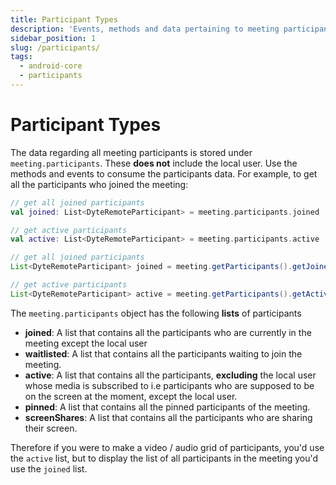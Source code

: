 ```yaml
---
title: Participant Types
description: 'Events, methods and data pertaining to meeting participants.'
sidebar_position: 1
slug: /participants/
tags:
  - android-core
  - participants
---
```


# Participant Types

The data regarding all meeting participants is stored under `meeting.participants`. These **does not** include the local user. Use the methods and events to consume the participants data. For example, to get all the participants who joined the meeting:

<Tabs groupId="android-core-participants">
  <TabItem value="kotlin" label="Kotlin" default>

```kotlin
// get all joined participants
val joined: List<DyteRemoteParticipant> = meeting.participants.joined

// get active participants
val active: List<DyteRemoteParticipant> = meeting.participants.active
```

  </TabItem>

  <TabItem value="java" label="Java" default>

```java
// get all joined participants
List<DyteRemoteParticipant> joined = meeting.getParticipants().getJoined();

// get active participants
List<DyteRemoteParticipant> active = meeting.getParticipants().getActive();
```

  </TabItem>
</Tabs>

The `meeting.participants` object has the following **lists** of participants

- **joined**: A list that contains all the participants who are currently in the meeting
  except the local user
- **waitlisted**: A list that contains all the participants waiting to join the
  meeting.
- **active**: A list that contains all the participants, **excluding** the local user whose media is subscribed to i.e participants who are supposed to be on the screen at the moment, except the local user.
- **pinned**: A list that contains all the pinned participants of the meeting.
- **screenShares**: A list that contains all the participants who are sharing their screen.

Therefore if you were to make a video / audio grid of participants, you'd use the `active` list, but to display the list of all participants in the meeting you'd use the `joined` list.

<head>
  <title>Android Core Participants</title>
</head>
